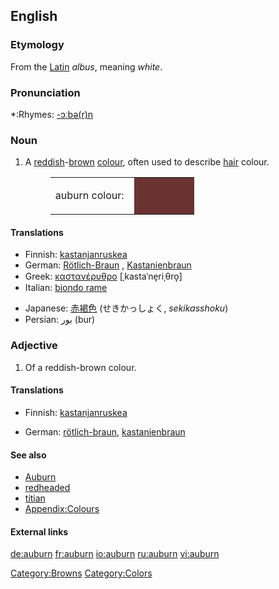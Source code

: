{{see|Auburn}}
==English==

===Etymology===
From the [[Latin]] ''albus'', meaning ''white''.

===Pronunciation===
*:Rhymes: [[Rhymes:English:-ɔːbə(r)n|-ɔːbə(r)n]]

===Noun===
{{en-noun|-}}

# {{colour}} A [[reddish]]-[[brown]] [[colour]], often used to describe [[hair]] colour.
#:<table><tr><td>auburn colour: &nbsp;</td><td bgcolor="#6B3232" width="80">&nbsp; </td></tr></table>

====Translations====
{{trans-top|reddish-brown}}
*Finnish: [[kastanjanruskea]]
*German: [[Rötlich-Braun]] {{n}}, [[Kastanienbraun]] {{n}}
*Greek: [[καστανέρυθρο]] [ˌkastaˈne̞riˌθro̞] {{n}}
*Italian: [[biondo rame]] {{m}}
{{trans-mid}}
*Japanese: [[赤褐色]] (せきかっしょく, ''sekikasshoku'')
*Persian: [[بور]] (bur)
{{trans-bottom}}

===Adjective===
{{en-adj}}

# Of a reddish-brown colour.

====Translations====
{{trans-top|reddish-brown}}
*Finnish: [[kastanjanruskea]]
{{trans-mid}}
*German: [[rötlich-braun]], [[kastanienbraun]]
{{trans-bottom}}

====See also====
*[[Auburn]]
*[[redheaded]]
*[[titian]]
*[[Appendix:Colours]]

====External links====
{{pedia|Auburn (color)}}

[[Category:Browns]]
[[Category:Colors]]

[[de:auburn]]
[[fr:auburn]]
[[io:auburn]]
[[ru:auburn]]
[[vi:auburn]]